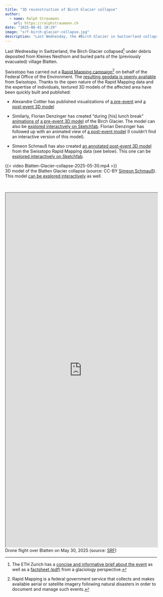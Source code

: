 ```yaml
---
title: "3D reconstruction of Birch Glacier collapse"
author:
  - name: Ralph Straumann
    url: https://ralphstraumann.ch
date: "2025-06-01 10:29"
image: "srf-birch-glacier-collapse.jpg"
description: "Last Wednesday, the #Birch Glacier in Switzerland collapsed beneath debris, burying parts of the evacuated village of #Blatten. Using #Swisstopo’s openly available #RapidMapping geodata, professionals quickly produced detailed pre- and post-event textured #3D models and animations, enabling interactive exploration and enhanced understanding of the impacted area."
---
```


Last Wednesday in Switzerland, the Birch Glacier collapsed[^glaciology] under debris deposited from Kleines Nesthorn and buried parts of the (previously evacuated) village Blatten. 

Swisstopo has carried out a [Rapid Mapping campaign](https://bsky.app/profile/stim3on.bsky.social/post/3lqetp4i6tc2k)[^rm] on behalf of the Federal Office of the Environment. The [resulting geodata is openly available](https://www.rapidmapping.admin.ch/index_en.html) from Swisstopo. Thanks to the open nature of the Rapid Mapping data and the expertise of individuals, textured 3D models of the affected area have been quickly built and published: 

- Alexandre Cottier has published visualizations of [a pre-event](https://www.linkedin.com/posts/alexandre-cottier_switzerland-3d-nature-activity-7331686812924411904-L9zj) and 
[a post-event 3D model](https://www.linkedin.com/posts/alexandre-cottier_3d-switzerland-metashape-activity-7334565796372779008-Gyq3)

- Similarly, Florian Denzinger has created "during [his] lunch break" [animations of](https://www.linkedin.com/posts/activity-7331380962225750020-3PDN) [a pre-event 3D model](https://www.linkedin.com/posts/activity-7331382067294793732-Ykdq) of the Birch Glacier. The model can also be [explored interactively on Sketchfab](https://sketchfab.com/3d-models/blatten-rapid-mapping-flight-19052025-93260fad8b334aef94e6f8009d6e3f50). Florian Denzinger has followed up with an animated view of [a post-event model](https://www.linkedin.com/posts/activity-7334325680119177217-bpGq) (I couldn't find an interactive version of this model).

- Simeon Schmauß has also created [an annotated post-event 3D model](https://fosstodon.org/@stim3on/114604248804517798) from the Swisstopo Rapid Mapping data (see below). This one can be [explored interactively on Sketchfab](https://sketchfab.com/3d-models/blatten-glacier-collapse-2025-05-30-037bb8933d2444d6b283da885ab77a8d).

{{< video Blatten-Glacier-collapse-2025-05-30.mp4 >}}
<figcaption>3D model of the Blatten Glacier collapse (source: CC-BY [Simeon Schmauß](https://sschmaus.github.io/links/)). This model [can be explored interactively](https://sketchfab.com/3d-models/blatten-glacier-collapse-2025-05-30-037bb8933d2444d6b283da885ab77a8d) as well.</figcaption><br>

<iframe width="100%" height="30%" src="https://www.srf.ch/play/embed?urn=urn:srf:video:4fcd71ed-9c38-4945-b1c2-c4460daac43a&subdivisions=false" allowfullscreen allow="geolocation *; autoplay; encrypted-media"></iframe>

<figcaption>Drone flight over Blatten on May 30, 2025 (source: [SRF](https://www.srf.ch/play/tv/news-clip/video/app-drohnenbilder-blatten?urn=urn:srf:video:4fcd71ed-9c38-4945-b1c2-c4460daac43a))</figcaption>

[^glaciology]: The ETH Zurich has a [concise and informative brief about the event](https://ethz.ch/en/news-and-events/eth-news/news/2025/05/what-eth-glacier-researchers-know-about-the-collapse-of-the-birchgletscher-glacier.html) as well as a [factsheet (pdf)](https://www.wsl.ch/fileadmin/user_upload/News/2025/05_Factsheet_Birchgletscher/88028-VAW-2025-05_Birchgletscher_Factsheet_20250529_WSL.pdf) from a glaciology perspective.

[^rm]: Rapid Mapping is a federal government service that collects and makes available aerial or satellite imagery following natural disasters in order to document and manage such events.

